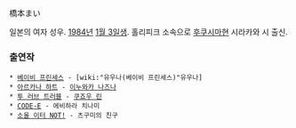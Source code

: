 橋本まい

일본의 여자 성우. [[1984년]] [[1월 3일]]생. 홀리피크 소속으로 [[후쿠시마]]현 시라카와 시 출신.

=== 출연작 ===
 * [[베이비 프린세스]] - [wiki:"유우나(베이비 프린세스)"유우나]
 * [[아르카나 하트]] - [[이누와카 나즈나]]
 * [[투 러브 트러블]] - [[쿠죠우 린]]
 * [[CODE-E]] - 에비하라 치나미
 * [[소울 이터(만화)|소울 이터 NOT!]] - 츠구미의 친구
